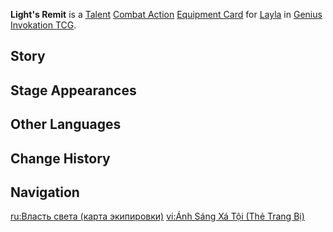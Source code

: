 {{About|the [[Genius Invokation TCG]] Equipment Card|[[Layla]]'s Constellation 2|Light's Remit}}
{{Genius Invokation TCG Infobox
|title = Light's Remit
|id = 211091
|image = Light's Remit Equipment Card.png
|type = Equipment Card
|group = Talent;Combat Action
|character = Layla
|skill = Nights of Formal Focus
|effect = '''Combat Action''': When your active character is '''Layla''', equip this card.<br>After Layla equips this card, immediately use '''[[Nights of Formal Focus (Character Card Skill)|Nights of Formal Focus]]''' once. <br>When Layla is on the field and has this card equipped, every time '''Shooting Star''' deals DMG, draw 1 card.
|matching = 3
|element = Cryo
|source1 = Achieve victory within 6 Rounds in [[Genius Invokation TCG/Stage/Layla/Friendly Fracas|Friendly Fracas (Layla)]]
|source2 = Win with less than 2 characters defeated in [[Genius Invokation TCG/Stage/Layla/Friendly Fracas|Friendly Fracas (Layla)]]
}}
'''Light's Remit ''' is a [[Talent Card|Talent]] [[Combat Action Card|Combat Action]] [[Equipment Card]] for [[Layla (Character Card)|Layla]] in [[Genius Invokation TCG]].

==Story==
{{Description|"My guiding stars."|title=Layla: Light's Remit}}

==Stage Appearances==
{{Genius Invokation TCG Stage Appearances}}

==Other Languages==
{{Other Languages|Transclude=Light's Remit}}

==Change History==
{{Change History|4.3}}

==Navigation==
{{Genius Invokation TCG Navbox|Equipment Card}}

[[ru:Власть света (карта экипировки)]]
[[vi:Ánh Sáng Xá Tội (Thẻ Trang Bị)]]